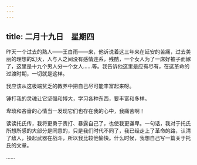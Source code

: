 ```yaml
---
---
---
```

title: 二月十九日　星期四
---




昨天一个过去的熟人——王白雨——来，他诉说着这三年来在延安的苦痛，过去美丽的理想的幻灭，人与人之间没有感情连系，残酷，一个女人为了一床好被子而嫁了，这里是十九个男人分一个女人……等。我告诉他这里是应有尽有，在这革命的过渡时期，一切就是这样。

我应该从这极端贫乏的教养中把自己尽可能丰富起来呀。

锤打我的灵魂让它坚强和博大，学习各种东西，要丰富和多样。

卑琐和吝啬的心情当一发现它们也存在我的心中，我痛苦啊！

读读托氏传，我将更勇于责打、暴露自己了，也使我更谦卑。一句话，我对于托氏所想所感的大部分是同意的，只是我们时代不同了，我已经走上了革命的路，认清了敌人，操起武器在战斗，所以我比较他愉快。什么时候，我想自己写一篇关于托氏的文章。

……